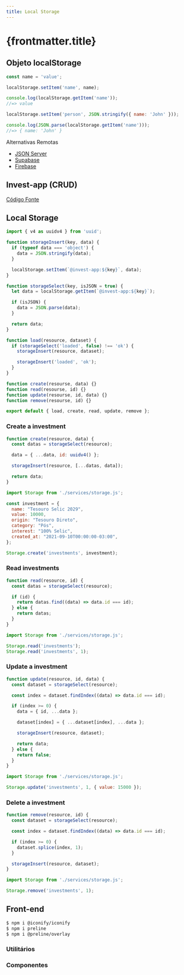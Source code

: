 ```yaml
---
title: Local Storage
---
```



# {frontmatter.title}

## Objeto localStorage

```js
const name = 'value';

localStorage.setItem('name', name);

console.log(localStorage.getItem('name'));
//=> value

localStorage.setItem('person', JSON.stringify({ name: 'John' }));

console.log(JSON.parse(localStorage.getItem('name')));
//=> { name: 'John' }
```

Alternativas Remotas

- [JSON Server](/pw2/package/json-server)
- [Supabase](/pw2/package/supabase-api)
- [Firebase](/pw2/package/firebase-firestore)


## Invest-app (CRUD)

[Código Fonte](https://github.com/ifpb/pw2/tree/main/public/codes/w3c/local-storage/invest-app/)

<CodeTree src="/codes/w3c/local-storage/invest-app/" />

## Local Storage

<CodePreview src="/codes/w3c/local-storage/invest-app/js/data/seed.js" />

```js title="/codes/w3c/local-storage/invest-app/js/services/storage.js"
import { v4 as uuidv4 } from 'uuid';

function storageInsert(key, data) {
  if (typeof data === 'object') {
    data = JSON.stringify(data);
  }

  localStorage.setItem(`@invest-app:${key}`, data);
}

function storageSelect(key, isJSON = true) {
  let data = localStorage.getItem(`@invest-app:${key}`);

  if (isJSON) {
    data = JSON.parse(data);
  }

  return data;
}

function load(resource, dataset) {
  if (storageSelect('loaded', false) !== 'ok') {
    storageInsert(resource, dataset);

    storageInsert('loaded', 'ok');
  }
}

function create(resourse, data) {}
function read(resourse, id) {}
function update(resourse, id, data) {}
function remove(resourse, id) {}

export default { load, create, read, update, remove };
```

### Create a investment

```js title="/codes/w3c/local-storage/invest-app/js/services/storage.js"
function create(resource, data) {
  const datas = storageSelect(resource);

  data = { ...data, id: uuidv4() };

  storageInsert(resource, [...datas, data]);

  return data;
}
```

```js
import Storage from './services/storage.js';

const investment = {
  name: "Tesouro Selic 2029",
  value: 10000,
  origin: "Tesouro Direto",
  category: "Pós",
  interest: "100% Selic",
  created_at: "2021-09-10T00:00:00-03:00",
};

Storage.create('investments', investment);
```

### Read investments

```js title="/codes/w3c/local-storage/invest-app/js/services/storage.js"
function read(resource, id) {
  const datas = storageSelect(resource);

  if (id) {
    return datas.find((data) => data.id === id);
  } else {
    return datas;
  }
}
```

```js
import Storage from './services/storage.js';

Storage.read('investments');
Storage.read('investments', 1);
```

### Update a investment

```js title="/codes/w3c/local-storage/invest-app/js/services/storage.js"
function update(resource, id, data) {
  const dataset = storageSelect(resource);

  const index = dataset.findIndex((data) => data.id === id);

  if (index >= 0) {
    data = { id, ...data };

    dataset[index] = { ...dataset[index], ...data };

    storageInsert(resource, dataset);

    return data;
  } else {
    return false;
  }
}
```

```js
import Storage from './services/storage.js';

Storage.update('investments', 1, { value: 15000 });
```

### Delete a investment

```js title="/codes/w3c/local-storage/invest-app/js/services/storage.js"
function remove(resource, id) {
  const dataset = storageSelect(resource);

  const index = dataset.findIndex((data) => data.id === id);

  if (index >= 0) {
    dataset.splice(index, 1);
  }

  storageInsert(resource, dataset);
}
```

```js
import Storage from './services/storage.js';

Storage.remove('investments', 1);
```

## Front-end

```bash
$ npm i @iconify/iconify
$ npm i preline
$ npm i @preline/overlay
```

<CodePreview src="/codes/w3c/local-storage/invest-app/tailwind.config.js" />

<CodePreview src="/codes/w3c/local-storage/invest-app/index.html" />

<CodePreview src="/codes/w3c/local-storage/invest-app/js/main.js" />

### Utilitários

<CodePreview src="/codes/w3c/local-storage/invest-app/js/lib/dom.js" />

<CodePreview src="/codes/w3c/local-storage/invest-app/js/lib/format.js" />

<CodePreview src="/codes/w3c/local-storage/invest-app/js/lib/investments.js" />

### Componentes

<CodePreview src="/codes/w3c/local-storage/invest-app/js/components/InvestmentCard.js" />

<CodePreview src="/codes/w3c/local-storage/invest-app/js/components/InvestmentForm.js" />
